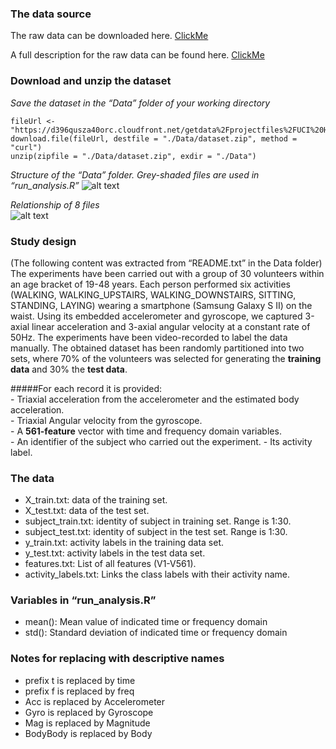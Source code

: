 
### The data source
The raw data can be downloaded here. [ClickMe](https://d396qusza40orc.cloudfront.net/getdata%2Fprojectfiles%2FUCI%20HAR%20Dataset.zip)

A full description for the raw data can be found here. [ClickMe](http://archive.ics.uci.edu/ml/datasets/Human+Activity+Recognition+Using+Smartphones) 

### Download and unzip the dataset
*Save the dataset in the "Data" folder of your working directory*
```
fileUrl <- "https://d396qusza40orc.cloudfront.net/getdata%2Fprojectfiles%2FUCI%20HAR%20Dataset.zip"
download.file(fileUrl, destfile = "./Data/dataset.zip", method = "curl")
unzip(zipfile = "./Data/dataset.zip", exdir = "./Data")

```
*Structure of the "Data" folder. Grey-shaded files are used in "run_analysis.R"* 
![alt text](fileStructure.jpg)

*Relationship of 8 files                                    *                 
![alt text](fileStructure2.jpg)

### Study design
(The following content was extracted from "README.txt" in the Data folder)  
The experiments have been carried out with a group of 30 volunteers within an age bracket of 19-48 years. Each person performed six activities (WALKING, WALKING_UPSTAIRS, WALKING_DOWNSTAIRS, SITTING, STANDING, LAYING) wearing a smartphone (Samsung Galaxy S II) on the waist. Using its embedded accelerometer and gyroscope, we captured 3-axial linear acceleration and 3-axial angular velocity at a constant rate of 50Hz. The experiments have been video-recorded to label the data manually. The obtained dataset has been randomly partitioned into two sets, where 70% of the volunteers was selected for generating the **training data** and 30% the **test data**.
   
#####For each record it is provided:   
- Triaxial acceleration from the accelerometer and the estimated body acceleration.  
- Triaxial Angular velocity from the gyroscope.  
- A **561-feature** vector with time and frequency domain variables.  
- An identifier of the subject who carried out the experiment.
- Its activity label. 

### The data
- X_train.txt: data of the training set.
- X_test.txt: data of the test set.
- subject_train.txt: identity of subject in training set. Range is 1:30.
- subject_test.txt: identity of subject in the test set. Range is 1:30.
- y_train.txt: activity labels in the training data set.
- y_test.txt: activity labels in the test data set.
- features.txt: List of all features (V1-V561).
- activity_labels.txt: Links the class labels with their activity name.

### Variables in "run_analysis.R" 
- mean(): Mean value of indicated time or frequency domain
- std(): Standard deviation of indicated time or frequency domain

### Notes for replacing with descriptive names
- prefix t is replaced by time
- prefix f is replaced by freq
- Acc is replaced by Accelerometer
- Gyro is replaced by Gyroscope
- Mag is replaced by Magnitude
- BodyBody is replaced by Body

 











